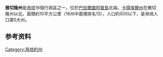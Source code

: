 {{Infobox settlement
| name                    = 雅切隆州
| native_name             = Ngarchelong 
| settlement_type         = 州
| image_skyline           = Badrulchau Stone Monoliths 3.JPG
| image_caption           = Badrulchau Stone Monoliths
| image_flag              = Flag of Ngarchelong.svg
| image_map               = Ngarchelong in Palau.svg
| map_caption             = 在帕劳的位置
| subdivision_type        = 国家
| subdivision_name        = {{flag|Palau}}
| seat_type               = 首府
| seat                    = {{tsl|en|Mengellang||Mengellang}}
| area_total_km2          = 10
| area_land_km2           = 
| population_footnotes    = <ref>{{cite web |title=2015 Census of Population, Housing and Agriculture for the Republic of Palau |url=https://www.palaugov.pw/wp-content/uploads/2017/02/2015-Census-of-Population-Housing-Agriculture-.pdf |website=Palau Government |publisher=Office of Planning and Statistics}}</ref>
| population_total        = 316
| population_as_of        = 2015 
| population_density_km2  = auto
| population_blank1_title = 官方语言
| population_blank1       = [[帕勞語|帕勞語]]<br>[[英语|英语]]<ref>{{cite book |last1=Leonard |first1=Thomas M. |title=Encyclopedia of the Developing World |url=https://books.google.com/books?id=08OV704armMC |publisher=Taylor & Francis |language=en |date=2006|isbn=9780415976640 }}</ref>
| timezone1               = 
| utc_offset1             = 
| iso_code                = PW-218
}}
'''雅切隆州'''是[[帛琉|帛琉]]16個行政區之一，位於[[巴伯爾圖阿普島|巴伯爾圖阿普島]]北端，[[卡揚埃爾|卡揚埃爾州]]在雅切隆州以北，面積約10平方公里（16州中面積排名13），人口約500以下，是帛琉人口第5大州。

==参考资料==
{{refs}}

{{coord|7|42|N|134|37|E|display=title|region:PW_type:adm1st_source:GNS-enwiki}}
{{authority control}}

[[Category:帛琉的州|Category:帛琉的州]]
{{Palau-stub}}